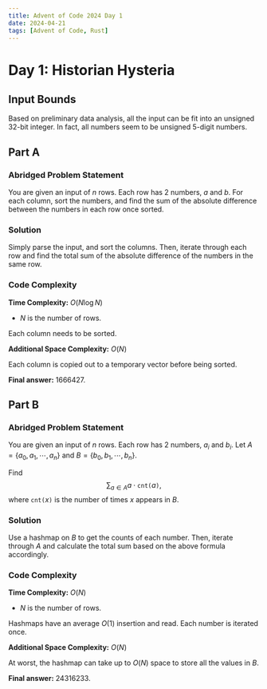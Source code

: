 ---
title: Advent of Code 2024 Day 1
date: 2024-04-21
tags: [Advent of Code, Rust]
---

<script src="https://cdnjs.cloudflare.com/ajax/libs/highlight.js/11.11.1/highlight.min.js"></script>
<script src="blog-post-scripts.js"></script>
<script type="text/javascript">hljs.highlightAll();</script>

# Day 1: Historian Hysteria

## Input Bounds

Based on preliminary data analysis, all the input can be fit into an unsigned 32-bit integer. In fact, all numbers seem to be unsigned 5-digit numbers.

## Part A

### Abridged Problem Statement

You are given an input of $n$ rows. Each row has 2 numbers, $a$ and $b$. For each column, sort the numbers, and find the sum of the absolute difference between the numbers in each row once sorted.

### Solution

Simply parse the input, and sort the columns. Then, iterate through each row and find the total sum of the absolute difference of the numbers in the same row.

### Code Complexity

**Time Complexity:** $O(N \log N)$

* $N$ is the number of rows.

Each column needs to be sorted.

**Additional Space Complexity:** $O(N)$

Each column is copied out to a temporary vector before being sorted. 

**Final answer:** 1666427.

## Part B

### Abridged Problem Statement

You are given an input of $n$ rows. Each row has 2 numbers, $a_i$ and $b_i$. Let $A = \{a_0,a_1,\cdots,a_n\}$ and $B = \{b_0,b_1,\cdots,b_n\}$.

Find 
$$\sum_{a\in A} a \cdot \texttt{cnt($a$)},$$
where $\texttt{cnt(\(x\))}$ is the number of times $x$ appears in $B$.

### Solution

Use a hashmap on $B$ to get the counts of each number. Then, iterate through $A$ and calculate the total sum based on the above formula accordingly.

### Code Complexity

**Time Complexity:** $O(N)$

* $N$ is the number of rows.

Hashmaps have an average $O(1)$ insertion and read. Each number is iterated once.

**Additional Space Complexity:** $O(N)$

At worst, the hashmap can take up to $O(N)$ space to store all the values in $B$.

**Final answer:** 24316233.